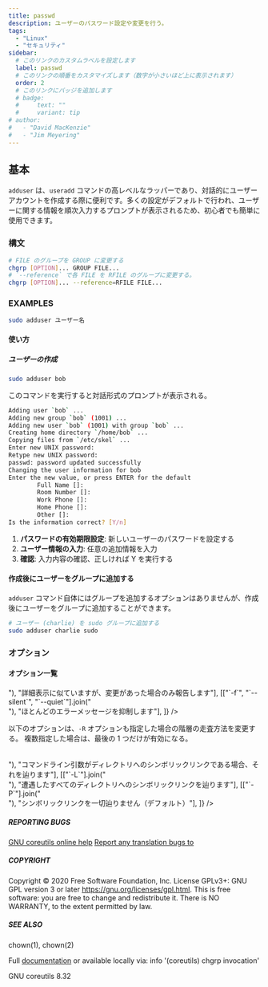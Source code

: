 ```yaml
---
title: passwd
description: ユーザーのパスワード設定や変更を行う。
tags:
  - "Linux"
  - "セキュリティ"
sidebar:
  # このリンクのカスタムラベルを設定します
  label: passwd
  # このリンクの順番をカスタマイズします（数字が小さいほど上に表示されます）
  order: 2
  # このリンクにバッジを追加します
  # badge:
  #     text: ""
  #     variant: tip
# author:
#   - "David MacKenzie"
#   - "Jim Meyering"
---
```



## 基本

`adduser` は、`useradd` コマンドの高レベルなラッパーであり、対話的にユーザーアカウントを作成する際に便利です。多くの設定がデフォルトで行われ、ユーザーに関する情報を順次入力するプロンプトが表示されるため、初心者でも簡単に使用できます。

### 構文

```bash frame=none
# FILE のグループを GROUP に変更する
chgrp [OPTION]... GROUP FILE...
# `--reference` で各 FILE を RFILE のグループに変更する。
chgrp [OPTION]... --reference=RFILE FILE...
```

### EXAMPLES

```bash frame=none
sudo adduser ユーザー名
```

#### 使い方

##### ユーザーの作成

```bash frame=none
sudo adduser bob
```

このコマンドを実行すると対話形式のプロンプトが表示される。

```bash frame=none
Adding user `bob` ...
Adding new group `bob` (1001) ...
Adding new user `bob` (1001) with group `bob` ...
Creating home directory `/home/bob` ...
Copying files from `/etc/skel` ...
Enter new UNIX password:
Retype new UNIX password:
passwd: password updated successfully
Changing the user information for bob
Enter the new value, or press ENTER for the default
        Full Name []:
        Room Number []:
        Work Phone []:
        Home Phone []:
        Other []:
Is the information correct? [Y/n]
```

1. **パスワードの有効期限設定**: 新しいユーザーのパスワードを設定する
1. **ユーザー情報の入力**: 任意の追加情報を入力
1. **確認**: 入力内容の確認、正しければ Y を実行する

#### 作成後にユーザーをグループに追加する

`adduser` コマンド自体にはグループを追加するオプションはありませんが、作成後にユーザーをグループに追加することができます。

```bash frame=none
# ユーザー (charlie) を sudo グループに追加する
sudo adduser charlie sudo
```

### オプション

#### オプション一覧

<Table
  colWidth={["10.5rem"]}
  columns={["オプション", "説明"]}
  data={[
    [["`-c`", "`--changes`"].join("<br>"), "詳細表示に似ていますが、変更があった場合のみ報告します"],
    [["`-f`", "`--silent`", "`--quiet`"].join("<br>"), "ほとんどのエラーメッセージを抑制します"],
  ]}
/>

以下のオプションは、`-R` オプションも指定した場合の階層の走査方法を変更する。
複数指定した場合は、最後の 1 つだけが有効になる。

<Table
  columns={["オプション", "説明"]}
  data={[
    [["`-H`"].join("<br>"), "コマンドライン引数がディレクトリへのシンボリックリンクである場合、それを辿ります"],
    [["`-L`"].join("<br>"), "遭遇したすべてのディレクトリへのシンボリックリンクを辿ります"],
    [["`-P`"].join("<br>"), "シンボリックリンクを一切辿りません（デフォルト）"],
  ]}
/>

##### REPORTING BUGS

[GNU coreutils online help](https://www.gnu.org/software/coreutils/)
[Report any translation bugs to](https://translationproject.org/team/)

##### COPYRIGHT

Copyright © 2020 Free Software Foundation, Inc. License GPLv3+: GNU GPL version 3 or later https://gnu.org/licenses/gpl.html.
This is free software: you are free to change and redistribute it. There is NO WARRANTY, to the extent permitted by law.

##### SEE ALSO

chown(1), chown(2)

Full [documentation](https://www.gnu.org/software/coreutils/chgrp) or available locally via: info '(coreutils) chgrp invocation'

GNU coreutils 8.32
